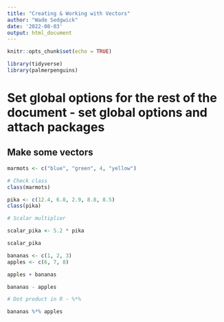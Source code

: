 ```yaml
---
title: "Creating & Working with Vectors"
author: "Wade Sedgwick"
date: '2022-08-03'
output: html_document
---
```


```r
knitr::opts_chunk$set(echo = TRUE)

library(tidyverse)
library(palmerpenguins)
```

# Set global options for the rest of the document - set global options and attach packages

## Make some vectors

```r
marmots <- c("blue", "green", 4, "yellow")

# Check class
class(marmots)
```

```r
pika <- c(12.4, 6.8, 2.9, 8.8, 8.5)
class(pika)

# Scalar multiplier

scalar_pika <- 5.2 * pika

scalar_pika
```

```r
bananas <- c(1, 2, 3)
apples <- c(6, 7, 8)

apples + bananas

bananas - apples

# Dot product in R - %*%

bananas %*% apples

```





